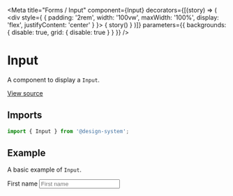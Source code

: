 
<Meta
  title="Forms / Input"
  component={Input}
  decorators={[(story) => (
    <div style={ { padding: '2rem', width: '100vw', maxWidth: '100%', display: 'flex', justifyContent: 'center' } }>
      { story() }
    </div>
  )]}
  parameters={{ backgrounds: { disable: true, grid: { disable: true } } }}
/>

# Input

A component to display a `Input`.

[View source](https://github.com/actarian/design-system/tree/main/src/@forms/input)

## Imports

```js
import { Input } from '@design-system';
```

<!--
## Props

<ArgsTable of={InputProps} />
-->

## Example

A basic example of `Input`.

<Canvas>
  <Story name="default">
    <div style={{ padding: '4rem', fontSize: '2rem', width: '100%', maxWidth: '500px' }}>
      <Field>
        <Label>First name</Label>
        <Input placeholder="First name" />
      </Field>
    </div>
  </Story>
</Canvas>
